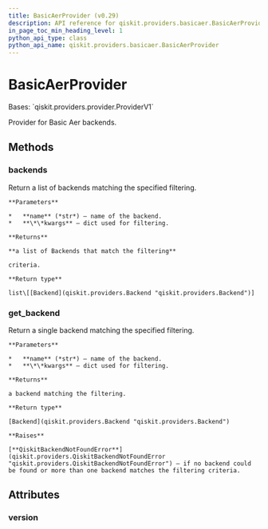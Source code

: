 ```yaml
---
title: BasicAerProvider (v0.29)
description: API reference for qiskit.providers.basicaer.BasicAerProvider in qiskit v0.29
in_page_toc_min_heading_level: 1
python_api_type: class
python_api_name: qiskit.providers.basicaer.BasicAerProvider
---
```


# BasicAerProvider

<Class id="qiskit.providers.basicaer.BasicAerProvider" isDedicatedPage={true} github="https://github.com/qiskit/qiskit/tree/stable/0.18/qiskit/providers/basicaer/basicaerprovider.py" signature="BasicAerProvider" modifiers="class">
  Bases: `qiskit.providers.provider.ProviderV1`

  Provider for Basic Aer backends.

  ## Methods

  <span id="qiskit-providers-basicaer-basicaerprovider-backends" />

  ### backends

  <Function id="qiskit.providers.basicaer.BasicAerProvider.backends" signature="BasicAerProvider.backends(name=None, filters=None, **kwargs)">
    Return a list of backends matching the specified filtering.

    **Parameters**

    *   **name** (*str*) – name of the backend.
    *   **\*\*kwargs** – dict used for filtering.

    **Returns**

    **a list of Backends that match the filtering**

    criteria.

    **Return type**

    list\[[Backend](qiskit.providers.Backend "qiskit.providers.Backend")]
  </Function>

  <span id="qiskit-providers-basicaer-basicaerprovider-get-backend" />

  ### get\_backend

  <Function id="qiskit.providers.basicaer.BasicAerProvider.get_backend" signature="BasicAerProvider.get_backend(name=None, **kwargs)">
    Return a single backend matching the specified filtering.

    **Parameters**

    *   **name** (*str*) – name of the backend.
    *   **\*\*kwargs** – dict used for filtering.

    **Returns**

    a backend matching the filtering.

    **Return type**

    [Backend](qiskit.providers.Backend "qiskit.providers.Backend")

    **Raises**

    [**QiskitBackendNotFoundError**](qiskit.providers.QiskitBackendNotFoundError "qiskit.providers.QiskitBackendNotFoundError") – if no backend could be found or more than one backend matches the filtering criteria.
  </Function>

  ## Attributes

  ### version

  <Attribute id="qiskit.providers.basicaer.BasicAerProvider.version" attributeValue="1" />
</Class>

